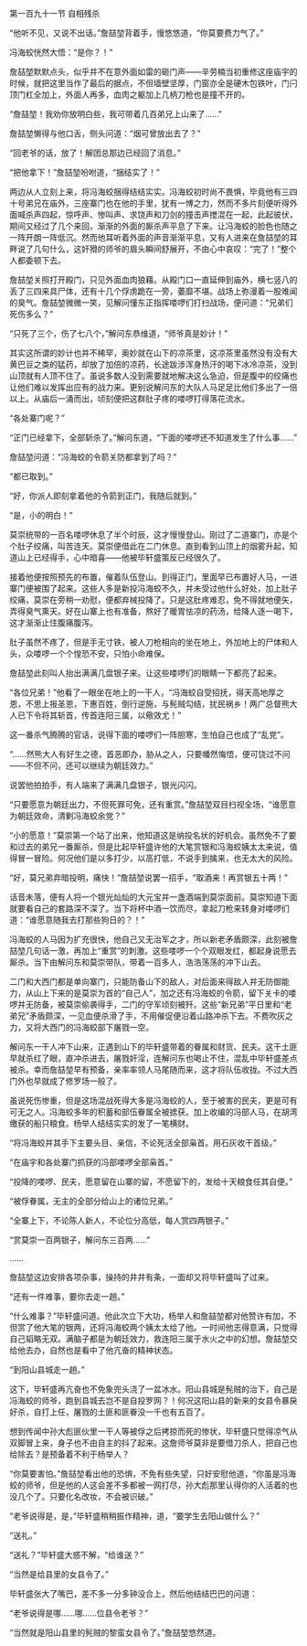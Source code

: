 

第一百九十一节 自相残杀

“他听不见，又说不出话。”詹喆堃背着手，慢悠悠道，“你莫要费力气了。”

冯海蛟恍然大悟：“是你？！”

詹喆堃默默点头，似乎并不在意外面如雷的砸门声――辛劳楠当初重修这座庙宇的时候，就把这里当作了最后的据点，不但墙壁坚厚，门窗亦全是硬木包铁叶，门闩顶门杠全加上，外面人再多，血肉之躯加上几柄刀枪也是撞不开的。

“詹喆堃！我劝你放明白些，我可带着几百弟兄上山来了……”

詹喆堃懒得与他口舌，侧头问道：“烟可曾放出去了？”

“回老爷的话，放了！解团总那边已经回了消息。”

“把他拿下！”詹喆堃吩咐道，“捆结实了！”

两边从人立刻上来，将冯海蛟捆得结结实实。冯海蛟初时尚不畏惧，毕竟他有三四十号弟兄在庙外，三座寨门也在他的手里，犹有一博之力，然而不多片刻便听得外面喊杀声四起，惊呼声、惨叫声、求饶声和刀剑的撞击声搅混在一起，此起彼伏，期间又经过了几个来回，渐渐的外面的厮杀声平息了下来。让冯海蛟的脸色也随之一阵开朗一阵低沉。然而他耳听着外面的声音渐渐平息，又有人进来在詹喆堃的耳畔说了几句什么，这奸猾的师爷的眉头瞬间舒展开，不由心中哀叹：“完了！”整个人都委顿下去。

詹喆堃关照打开殿门，只见外面血肉狼藉。从殿门口一直延伸到庙外，横七竖八的丢了三四来具尸体，还有十几个俘虏跪在一旁，萎靡不堪。战场上弥漫着一股难闻的臭气。詹喆堃微微一笑，见解问懂东正指挥喽啰们打扫战场，便问道：“兄弟们死伤多么？”

“只死了三个，伤了七八个，”解问东恭维道，“师爷真是妙计！”

其实这所谓的妙计也并不稀罕，奥妙就在山下的凉茶里，这凉茶里虽然没有没有大黄巴豆之类的猛药，却放了加倍的凉药，长途跋涉浑身热汗的喝下冰冷凉茶，没到山顶就有人顶不住了。虽说多数人没到需要就地解决这么急迫，但是腹中的绞痛也让他们难以发挥出应有的战力来。更别说解问东的大队人马足足比他们多出了一倍以上。从庙后一涌而出，顷刻便把这群肚子疼的喽啰打得落花流水。

“各处寨门呢？”

“正门已经拿下，全部斩杀了。”解问东道，“下面的喽啰还不知道发生了什么事……”

詹喆堃问道：“冯海蛟的令箭关防都拿到了吗？”

“都已取到。”

“好，你派人即刻拿着他的令箭到正门，我随后就到。”

“是，小的明白！”

莫崇统带的一百名喽啰休息了半个时辰，这才慢慢登山。刚过了二道寨门，亦是个个肚子绞痛，叫苦连天。莫崇便借此在二门休息。直到看到山顶上的烟雾升起，知道山上已经得手，心中暗喜――他被毕轩盛策反已经很久了。

接着他便按照预先的布置，催着队伍登山。到得正门，里面早已布置好人马，一进寨门便被围了起来。这些人多是新投冯海蛟不久，并未受过他什么好处，加上肚子绞痛，莫崇在旁稍一劝慰，便都弃械投降了。只是这肚疼难忍，免不得就地便矢，弄得臭气熏天。好在山寨上也有准备，熬好了暖胃怯凉的药汤，给降人逐一喝下，这才渐渐止住腹痛腹泻。

肚子虽然不疼了，但是手无寸铁，被人刀枪相向的坐在地上，外加地上的尸体和人头，众喽啰一个个惶恐不安，只怕小命难保。

詹喆堃此刻叫人抬出满满几盘银子来。让这些喽啰们的眼睛一下都亮了起来。

“各位兄弟！”他看了一眼坐在地上的一干人，“冯海蛟自受招抚，得天高地厚之恩，不思上报圣恩，下惠百姓，倒行逆施，与髡贼勾结，扰民祸乡！两广总督熊大人已下令将其斩首，传首连阳三属，以儆效尤！”

这一番杀气腾腾的官话，说得下面的喽啰们一阵胆寒，生怕自己也成了“乱党”。

“……然熊大人有好生之德，首恶即办，胁从之人，只要幡然悔悟，便可饶过不问――不但不问，还可以继续为朝廷效力。”

说罢他拍拍手，有人端来了满满几盘银子，银光闪闪。

“只要愿意为朝廷出力，不但死罪可免，还有重赏。”詹喆堃双目扫视全场，“谁愿意为朝廷效命，清剿冯海蛟余党？”

“小的愿意！”莫崇第一个站了出来，他知道这是纳投名状的好机会。虽然免不了要和过去的弟兄一番厮杀，但是比起毕轩盛许他的大笔赏银和冯海蛟姨太太来说，值得冒一冒险。何况他们是以多打少，以高打低，不说手到擒来，也无太大的风险。

“好，莫兄弟弃暗投明，痛快！”詹喆堃说罢一招手，“取酒来！再赏银五十两！”

话音未落，便有人将一个银光灿灿的大元宝并一盏酒端到莫崇面前。莫崇知道下面就要看自己的套路深不深了。当下将杯中酒一饮而尽，拿起刀枪来转身对喽啰们道：“谁愿意随我去打那些狗日的？！”

冯海蛟的人马因为扩充很快，他自己又无治军之才，所以新老矛盾颇深，此刻被詹喆堃几句话一激，再加上“重赏”的刺激。这些喽啰一个个双眼发红，都起身说愿去厮杀。当下由解问东和莫崇带队，带着一百多人，浩浩荡荡的冲下山去。

二门和大西门都是单向寨门，只能防备山下的敌人，对后面来得敌人并无防御能力，从山上下来的是莫崇为首的“自己人”，加之还有冯海蛟的令箭，留下关卡的喽啰并无防备，被莫崇偷袭得手，二门的守军顷刻被歼。这些“新兄弟”平日里和“老弟兄”矛盾颇深，一见血便杀滑了手，不用催促便沿着山路冲杀下去。不费吹灰之力，又将大西门的冯海蛟部下屠戮一空。

解问东一干人冲下山来，正遇到山下的毕轩盛带着的眷属和财货、民夫。这干土匪早就杀红了眼，直冲杀进去，屠戮奸淫，连解问东也喝止不住，混乱中毕轩盛差点被杀。幸而詹喆堃早有预备，亲率率领人马尾随而来，这才将队伍收拢。不过大西门外也早就成了修罗场一般了。

虽说死伤惨重，但是这场混战死得大多是冯海蛟的人，至于被害的民夫，更是可有可无之人。冯海蛟多年的积蓄和部伍眷属全被掳获。加上收编的冯部人马，在胡湾缴获的船只粮食。杨举人结结实实的发了一笔横财。

“将冯海蛟并其手下主要头目、亲信，不论死活全部枭首。用石灰收干首级。”

“在庙宇和各处寨门抓获的冯部喽啰全部枭首。”

“投降的喽啰、民夫，愿意留在山寨的留，不愿留下的，发给十天粮食任其自便。”

“被俘眷属，无主的全部分给山上的诸位兄弟。”

“全寨上下，不论陈人新人，不论位分高低，每人赏四两银子。”

“赏莫崇一百两银子，解问东三百两……”

……

詹喆堃这边安排各项杂事，操持的井井有条，一面却又将毕轩盛叫了过来。

“还有一件难事，要你去走一趟。”

“什么难事？”毕轩盛问道。他此次立下大功，杨举人和詹喆堃都对他赞许有加，不但赏了他大笔的银两，还将冯海蛟两个姨太太给了他。一时间他志得意满，只觉得自己韬略无双。满脑子都是为朝廷效力，救连阳三属于水火之中的幻想。詹喆堃交给他去办，自然也是看中了他亢奋的精神状态。

“到阳山县城走一趟。”

这下，毕轩盛再亢奋也不免象兜头浇了一盆冰水。阳山县城是髡贼的治下，自己是冯海蛟的师爷，跑到县城去岂不是自投罗网？！何况这阳山县的新来的女县令暴戾好杀，自打上任，屠戮的土匪和匪眷没一千也有五百了。

想到传闻中孙大彪匪伙里一干人等被俘之后拷掠而死的惨状，毕轩盛只觉得凉气从双脚冒上来，身子也不由自主的抖了起来。这詹师爷莫非是要借刀杀人，把自己也给除去？是预备着不利于杨举人？

“你莫要害怕。”詹喆堃看出他的恐惧，不免有些失望，只好安慰他道，“你虽是冯海蛟的师爷，但是他的人这会差不多都被一网打尽，孙大彪那里认得你的人活着的也没几个了。只要化名改妆，不会被识破。”

“老爷说得是，是，”毕轩盛稍稍振作精神，道，“要学生去阳山做什么？”

“送礼。”

“送礼？”毕轩盛大惑不解，“给谁送？”

“当然是给县里的女县令了。”

毕轩盛张大了嘴巴，差不多一分多钟没合上，然后他结结巴巴的问道：

“老爷说得是哪……哪……位县令老爷？”

“当然就是阳山县里的髡贼的黎蛮女县令了。”詹喆堃悠然道。

